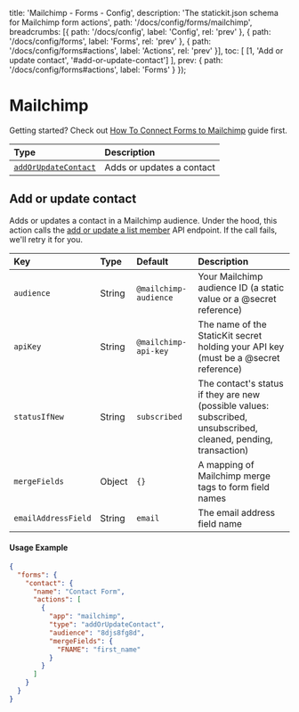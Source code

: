 
  title: 'Mailchimp - Forms - Config',
  description: 'The statickit.json schema for Mailchimp form actions',
  path: '/docs/config/forms/mailchimp',
  breadcrumbs: [{
    path: '/docs/config',
    label: 'Config',
    rel: 'prev'
  }, {
    path: '/docs/config/forms',
    label: 'Forms',
    rel: 'prev'
  }, {
    path: '/docs/config/forms#actions',
    label: 'Actions',
    rel: 'prev'
  }],
  toc: [
    [1, 'Add or update contact', '#add-or-update-contact']
  ],
  prev: {
    path: '/docs/config/forms#actions',
    label: 'Forms'
  }
});

# Mailchimp

Getting started? Check out <a href="/guides/mailchimp" className="font-semibold text-indigo-600">How To Connect Forms to Mailchimp</a> guide first.

| Type                              | Description                                                  |
| :-------------------------------- | :----------------------------------------------------------- |
| [`addOrUpdateContact`](#add-or-update-contact) | Adds or updates a contact                       |

## Add or update contact

Adds or updates a contact in a Mailchimp audience. Under the hood, this action calls the [add or update a list member](https://mailchimp.com/developer/reference/lists/list-members/#put_/lists/-list_id-/members/-subscriber_hash-) API endpoint. If the call fails, we'll retry it for you.

| Key                        | Type                     | Default                        | Description                                                  |
| :------------------------- | :----------------------- | :----------------------------- | :----------------------------------------------------------- |
| `audience`                 | String                   | `@mailchimp-audience`          | Your Mailchimp audience ID (a static value or a @secret reference)  |
| `apiKey`                   | String                   | `@mailchimp-api-key`           | The name of the StaticKit secret holding your API key (must be a @secret reference) |
| `statusIfNew`              | String                   | `subscribed`                   | The contact's status if they are new (possible values: subscribed, unsubscribed, cleaned, pending, transaction) |
| `mergeFields`              | Object                   | `{}`                           | A mapping of Mailchimp merge tags to form field names        |
| `emailAddressField`        | String                   | `email`                        | The email address field name                                 |

#### Usage Example

```json
{
  "forms": {
    "contact": {
      "name": "Contact Form",
      "actions": [
        {
          "app": "mailchimp",
          "type": "addOrUpdateContact",
          "audience": "8djs8fg8d",
          "mergeFields": {
            "FNAME": "first_name"
          }
        }
      ]
    }
  }
}
```
